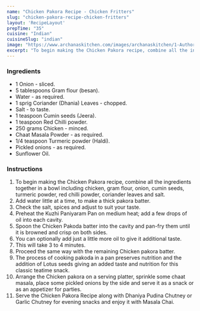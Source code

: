 ---
name: "Chicken Pakora Recipe - Chicken Fritters"
slug: "chicken-pakora-recipe-chicken-fritters"
layout: 'RecipeLayout'
prepTime: "35"
cuisine: "Indian"
cuisineSlug: "indian"
image: "https://www.archanaskitchen.com/images/archanaskitchen/1-Author/sibyl_sunitha/Chicken_Pakoda_Recipe.jpg"
excerpt: "To begin making the Chicken Pakora recipe, combine all the ingredients together in a bowl including chicken, gram flour, onion, cumin seeds, turmeric powder, red chilli powder, coriander leaves and salt"
---

### Ingredients

- 1 Onion - sliced.
- 5 tablespoons Gram flour (besan).
- Water - as required.
- 1 sprig Coriander (Dhania) Leaves - chopped.
- Salt - to taste.
- 1 teaspoon Cumin seeds (Jeera).
- 1 teaspoon Red Chilli powder.
- 250 grams Chicken - minced.
- Chaat Masala Powder - as required.
- 1/4 teaspoon Turmeric powder (Haldi).
- Pickled onions - as required.
- Sunflower Oil.

### Instructions

1. To begin making the Chicken Pakora recipe, combine all the ingredients together in a bowl including chicken, gram flour, onion, cumin seeds, turmeric powder, red chilli powder, coriander leaves and salt.
1. Add water little at a time, to make a thick pakora batter.
1. Check the salt, spices and adjust to suit your taste.
1. Preheat the Kuzhi Paniyaram Pan on medium heat; add a few drops of oil into each cavity.
1. Spoon the Chicken Pakoda batter into the cavity and pan-fry them until it is browned and crisp on both sides.
1. You can optionally add just a little more oil to give it additional taste.
1. This will take 3 to 4 minutes.
1. Proceed the same way with the remaining Chicken pakora batter.
1. The process of cooking pakoda in a pan preserves nutrition and the addition of Lotus seeds giving an added taste and nutrition for this classic teatime snack.
1. Arrange the Chicken pakora on a serving platter, sprinkle some chaat masala, place some pickled onions by the side and serve it as a snack or as an appetizer for parties.
1. Serve the Chicken Pakora Recipe along with Dhaniya Pudina Chutney or Garlic Chutney  for evening snacks and enjoy it with Masala Chai.
